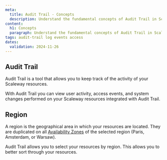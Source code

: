 ```yaml
---
meta:
  title: Audit Trail - Concepts
  description: Understand the fundamental concepts of Audit Trail in Scaleway.
content:
  h1: Concepts
  paragraph: Understand the fundamental concepts of Audit Trail in Scaleway.
tags: audit-trail log events access
dates:
  validation: 2024-11-26
---
```



## Audit Trail

Audit Trail is a tool that allows you to keep track of the activity of your Scaleway resources.

With Audit Trail you can view user activity, access events, and system changes performed on your Scaleway resources integrated with Audit Trail.

## Region

A region is the geographical area in which your resources are located. They are duplicated on all [Availability Zones](/compute/instances/concepts/#availability-zone) of the selected region (Paris, Amsterdam, or Warsaw).

Audit Trail allows you to select your resources by region. This allows you to better sort through your resources.
